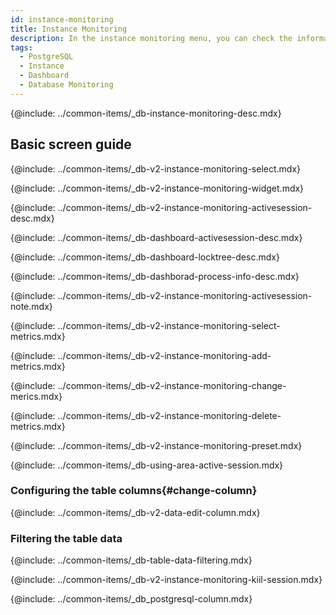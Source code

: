 ```yaml
---
id: instance-monitoring
title: Instance Monitoring
description: In the instance monitoring menu, you can check the information details on key metrics of the database server in real time.
tags:
  - PostgreSQL
  - Instance
  - Dashboard
  - Database Monitoring
---
```



<Note product='PostgreSQL' link='../postgresql-v1/instance-monitoring' />

{@include: ../common-items/_db-instance-monitoring-desc.mdx}

## Basic screen guide

<ProdImg img='db-instance-monitoring.png' desc='Instance Monitoring' />

<!--조회시간 및 대상 선택하기-->

{@include: ../common-items/_db-v2-instance-monitoring-select.mdx}

<!--그래프 차트 위젯 영역-->

{@include: ../common-items/_db-v2-instance-monitoring-widget.mdx}

<!--액티브 세션 락트리 프로세스정보-->

{@include: ../common-items/_db-v2-instance-monitoring-activesession-desc.mdx}

{@include: ../common-items/_db-dashboard-activesession-desc.mdx}

{@include: ../common-items/_db-dashboard-locktree-desc.mdx}

{@include: ../common-items/_db-dashborad-process-info-desc.mdx}

{@include: ../common-items/_db-v2-instance-monitoring-activesession-note.mdx}

<!--지표 선택하기-->

{@include: ../common-items/_db-v2-instance-monitoring-select-metrics.mdx}

<!--###지표 추가하기-->

{@include: ../common-items/_db-v2-instance-monitoring-add-metrics.mdx}

<!--###지표 변경하기-->

{@include: ../common-items/_db-v2-instance-monitoring-change-merics.mdx}

<!--###지표 삭제하기-->

{@include: ../common-items/_db-v2-instance-monitoring-delete-metrics.mdx}

<!--## 프리셋-->

{@include: ../common-items/_db-v2-instance-monitoring-preset.mdx}

<!--## 액티브 세션 영역 활용-->

{@include: ../common-items/_db-using-area-active-session.mdx} 

### Configuring the table columns{#change-column}

{@include: ../common-items/_db-v2-data-edit-column.mdx}

### Filtering the table data

{@include: ../common-items/_db-table-data-filtering.mdx} 

<!--세션 중지하기-->

{@include: ../common-items/_db-v2-instance-monitoring-kiil-session.mdx}

<!--컬럼 정보 안내-->

{@include: ../common-items/_db_postgresql-column.mdx}
